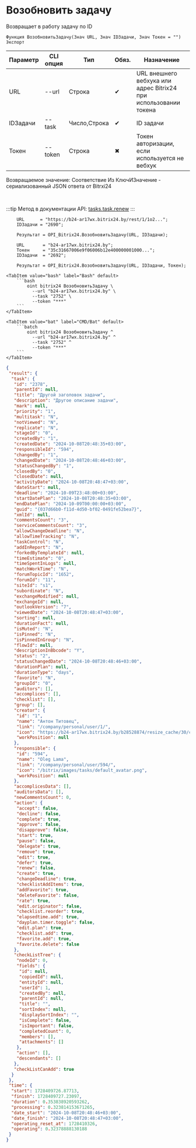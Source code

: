 ﻿---
sidebar_position: 10
---


# Возобновить задачу
 Возвращает в работу задачу по ID



`Функция ВозобновитьЗадачу(Знач URL, Знач IDЗадачи, Знач Токен = "") Экспорт`

  | Параметр | CLI опция | Тип | Обяз. | Назначение |
  |-|-|-|-|-|
  | URL | --url | Строка | &#x2714; | URL внешнего вебхука или адрес Bitrix24 при использовании токена |
  | IDЗадачи | --task | Число,Строка | &#x2714; | ID задачи |
  | Токен | --token | Строка | &#x2716; | Токен авторизации, если используется не вебхук |

  
  Возвращаемое значение:   Соответствие Из КлючИЗначение - сериализованный JSON ответа от Bitrxi24

<br/>

:::tip
Метод в документации API: [tasks.task.renew](https://dev.1c-bitrix.ru/rest_help/tasks/task/tasks/tasks_task_renew.php)
:::
<br/>


```bsl title="Пример использования для 1С:Предприятие/OneScript"
    URL      = "https://b24-ar17wx.bitrix24.by/rest/1/1o2...";
    IDЗадачи = "2690";

    Результат = OPI_Bitrix24.ВозобновитьЗадачу(URL, IDЗадачи);

    URL       = "b24-ar17wx.bitrix24.by";
    Токен     = "35c31667006e9f06006b12e400000001000...";
    IDЗадачи  = "2692";

    Результат = OPI_Bitrix24.ВозобновитьЗадачу(URL, IDЗадачи, Токен);
```
    

 <Tabs>
  
    <TabItem value="bash" label="Bash" default>
        ```bash
            oint bitrix24 ВозобновитьЗадачу \
              --url "b24-ar17wx.bitrix24.by" \
              --task "2752" \
              --token "***"
        ```
    </TabItem>
  
    <TabItem value="bat" label="CMD/Bat" default>
        ```batch
            oint bitrix24 ВозобновитьЗадачу ^
              --url "b24-ar17wx.bitrix24.by" ^
              --task "2752" ^
              --token "***"
        ```
    </TabItem>
</Tabs>


```json title="Результат"
{
 "result": {
  "task": {
   "id": "2378",
   "parentId": null,
   "title": "Другой заголовок задачи",
   "description": "Другое описание задачи",
   "mark": null,
   "priority": "1",
   "multitask": "N",
   "notViewed": "N",
   "replicate": "N",
   "stageId": "0",
   "createdBy": "1",
   "createdDate": "2024-10-08T20:48:35+03:00",
   "responsibleId": "594",
   "changedBy": "1",
   "changedDate": "2024-10-08T20:48:46+03:00",
   "statusChangedBy": "1",
   "closedBy": "0",
   "closedDate": null,
   "activityDate": "2024-10-08T20:48:47+03:00",
   "dateStart": null,
   "deadline": "2024-10-09T23:48:00+03:00",
   "startDatePlan": "2024-10-08T20:48:35+03:00",
   "endDatePlan": "2024-10-09T00:00:00+03:00",
   "guid": "{037d66b0-f11d-4d50-bf02-0491fe52bea7}",
   "xmlId": null,
   "commentsCount": "3",
   "serviceCommentsCount": "3",
   "allowChangeDeadline": "N",
   "allowTimeTracking": "N",
   "taskControl": "N",
   "addInReport": "N",
   "forkedByTemplateId": null,
   "timeEstimate": "0",
   "timeSpentInLogs": null,
   "matchWorkTime": "N",
   "forumTopicId": "1652",
   "forumId": "11",
   "siteId": "s1",
   "subordinate": "N",
   "exchangeModified": null,
   "exchangeId": null,
   "outlookVersion": "7",
   "viewedDate": "2024-10-08T20:48:47+03:00",
   "sorting": null,
   "durationFact": null,
   "isMuted": "N",
   "isPinned": "N",
   "isPinnedInGroup": "N",
   "flowId": null,
   "descriptionInBbcode": "Y",
   "status": "2",
   "statusChangedDate": "2024-10-08T20:48:46+03:00",
   "durationPlan": null,
   "durationType": "days",
   "favorite": "N",
   "groupId": "0",
   "auditors": [],
   "accomplices": [],
   "checklist": [],
   "group": [],
   "creator": {
    "id": "1",
    "name": "Антон Титовец",
    "link": "/company/personal/user/1/",
    "icon": "https://b24-ar17wx.bitrix24.by/b28528874/resize_cache/30/c0120a8d7c10d63c83e32398d1ec4d9e/main/d7e/d7e99cf556e4ab676463dae2c00ddfbb/a7e0af6899300e3c684caeca5c334d81.jpg",
    "workPosition": null
   },
   "responsible": {
    "id": "594",
    "name": "Oleg Lama",
    "link": "/company/personal/user/594/",
    "icon": "/bitrix/images/tasks/default_avatar.png",
    "workPosition": null
   },
   "accomplicesData": [],
   "auditorsData": [],
   "newCommentsCount": 0,
   "action": {
    "accept": false,
    "decline": false,
    "complete": true,
    "approve": false,
    "disapprove": false,
    "start": true,
    "pause": false,
    "delegate": true,
    "remove": true,
    "edit": true,
    "defer": true,
    "renew": false,
    "create": true,
    "changeDeadline": true,
    "checklistAddItems": true,
    "addFavorite": true,
    "deleteFavorite": false,
    "rate": true,
    "edit.originator": false,
    "checklist.reorder": true,
    "elapsedtime.add": true,
    "dayplan.timer.toggle": false,
    "edit.plan": true,
    "checklist.add": true,
    "favorite.add": true,
    "favorite.delete": false
   },
   "checkListTree": {
    "nodeId": 0,
    "fields": {
     "id": null,
     "copiedId": null,
     "entityId": null,
     "userId": 1,
     "createdBy": null,
     "parentId": null,
     "title": "",
     "sortIndex": null,
     "displaySortIndex": "",
     "isComplete": false,
     "isImportant": false,
     "completedCount": 0,
     "members": [],
     "attachments": []
    },
    "action": [],
    "descendants": []
   },
   "checkListCanAdd": true
  }
 },
 "time": {
  "start": 1728409726.87713,
  "finish": 1728409727.23097,
  "duration": 0.353838920593262,
  "processing": 0.323814153671265,
  "date_start": "2024-10-08T20:48:46+03:00",
  "date_finish": "2024-10-08T20:48:47+03:00",
  "operating_reset_at": 1728410326,
  "operating": 0.32378888130188
 }
}
```
